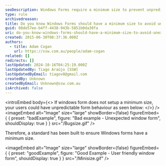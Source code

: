 ```yaml
---
seoDescription: Windows Forms require a minimum size to prevent unpredictable UI behavior and ensure user-friendly experiences.
type: rule
archivedreason:
title: Do you know Windows Forms should have a minimum size to avoid unexpected UI behavior
guid: 08de57ee-b4ff-4438-943b-5851b0da30fa
uri: do-you-know-windows-forms-should-have-a-minimum-size-to-avoid-unexpected-ui-behavior
created: 2015-06-30T08:37:36.000Z
authors:
  - title: Adam Cogan
    url: https://ssw.com.au/people/adam-cogan
related: []
redirects: []
lastUpdated: 2024-10-16T04:25:19.000Z
lastUpdatedBy: Tiago Araújo [SSW]
lastUpdatedByEmail: tiagov8@gmail.com
createdBy: Unknown
createdByEmail: Unknown@ssw.com.au
isArchived: false
---
```


<introEmbed
  body={<>
If windows form does not setup a minimum size, your users could have unpredictable form behaviour as seen below:
  </>}
/>
<imageEmbed
  alt="Image"
  size="large"
  showBorder={false}
  figureEmbed={ {
    preset: "badExample",
    figure: "Bad example - Unexpected window form",
    shouldDisplay: true
  } }
  src="/Bugsize.gif"
/>

Therefore, a standard has been built to ensure Windows forms have a minimum size.

<imageEmbed
  alt="Image"
  size="large"
  showBorder={false}
  figureEmbed={ {
    preset: "goodExample",
    figure: "Good Example - User friendly window form",
    shouldDisplay: true
  } }
  src="/Minisize.gif"
/>

